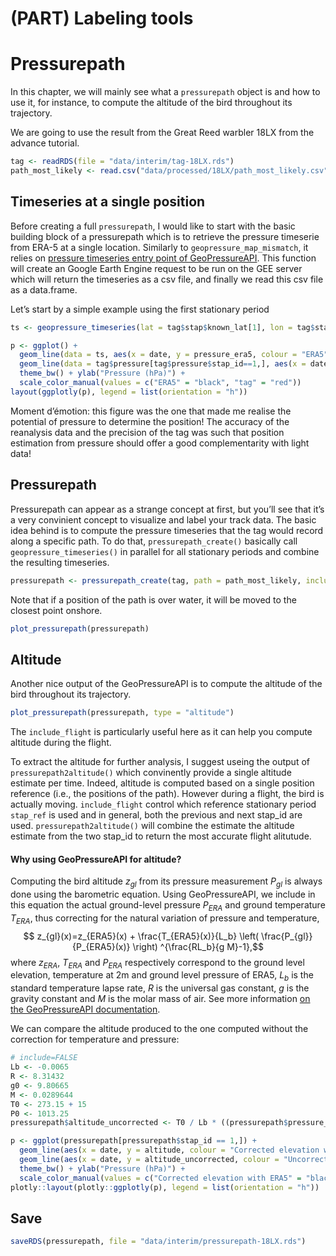 # (PART) Labeling tools {-} 

# Pressurepath

In this chapter, we will mainly see what a `pressurepath` object is and how to use it, for instance, to compute the altitude of the bird throughout its trajectory. 

We are going to use the result from the Great Reed warbler 18LX from the advance tutorial.

```r
tag <- readRDS(file = "data/interim/tag-18LX.rds")
path_most_likely <- read.csv("data/processed/18LX/path_most_likely.csv") 
```


## Timeseries at a single position

Before creating a full `pressurepath`, I would like to start with the basic building block of a pressurepath which is to retrieve the pressure timeserie from ERA-5 at a single location. Similarly to `geopressure_map_mismatch`, it relies on [pressure timeseries entry point of GeoPressureAPI](https://raphaelnussbaumer.com/GeoPressureAPI/#pressure-timeseries). This function will create an Google Earth Engine request to be run on the GEE server which will return the timeseries as a csv file, and finally we read this csv file as a data.frame.

Let's start by a simple example using the first stationary period

```r
ts <- geopressure_timeseries(lat = tag$stap$known_lat[1], lon = tag$stap$known_lon[1], start_time = tag$stap$start[1], end_time = tag$stap$end[1])
```

```r
p <- ggplot() +
  geom_line(data = ts, aes(x = date, y = pressure_era5, colour = "ERA5")) +
  geom_line(data = tag$pressure[tag$pressure$stap_id==1,], aes(x = date, y = value, colour = "tag")) +
  theme_bw() + ylab("Pressure (hPa)") +
  scale_color_manual(values = c("ERA5" = "black", "tag" = "red"))
layout(ggplotly(p), legend = list(orientation = "h"))
```

Moment d'émotion: this figure was the one that made me realise the potential of pressure to determine the position! The accuracy of the reanalysis data and the precision of the tag was such that position estimation from pressure should offer a good complementarity with light data! 


## Pressurepath

Pressurepath can appear as a strange concept at first, but you'll see that it's a very convinient concept to visualize and label your track data. The basic idea behind is to compute the pressure timeseries that the tag would record along a specific path. To do that, `pressurepath_create()` basically call `geopressure_timeseries()` in parallel for all stationary periods and combine the resulting timeseries. 

```r
pressurepath <- pressurepath_create(tag, path = path_most_likely, include_flight = TRUE)
```

Note that if a position of the path is over water, it will be moved to the closest point onshore.


```r
plot_pressurepath(pressurepath)
```



## Altitude

Another nice output of the GeoPressureAPI is to compute the altitude of the bird throughout its trajectory. 

```r
plot_pressurepath(pressurepath, type = "altitude")
```

The `include_flight` is particularly useful here as it can help you compute altitude during the flight.

To extract the altitude for further analysis, I suggest useing the output of `pressurepath2altitude()` which convinently provide a single altitude estimate per time. Indeed, altitude is computed based on a single position reference (i.e., the positions of the path). However during a flight, the bird is actually moving. `include_flight` control which reference stationary period `stap_ref` is used and in general, both the previous and next stap_id are used.  `pressurepath2altitude()` will combine the estimate the altitude estimate from the two stap_id to return the most accurate flight alitutude.


<div class="alert alert-info" role="alert">
<h4 class="alert-heading mt-2"><strong>Why using GeoPressureAPI for altitude?</strong></h4>

Computing the bird altitude $z_{gl}$ from its pressure measurement $P_{gl}$ is always done using the barometric equation. Using GeoPressureAPI, we include in this equation the actual ground-level pressure $P_{ERA}$ and ground temperature $T_{ERA}$, thus correcting for the natural variation of pressure and temperature, 
$$ z_{gl}(x)=z_{ERA5}(x) + \frac{T_{ERA5}(x)}{L_b}  \left( \frac{P_{gl}}{P_{ERA5}(x)} \right) ^{\frac{RL_b}{g M}-1},$$
where $z_{ERA}$, $T_{ERA}$ and $P_{ERA}$  respectively correspond to the ground level elevation, temperature at 2m and ground level pressure of ERA5, $L_b$  is the standard temperature lapse rate, $R$ is the universal gas constant, $g$ is the gravity constant and  $M$ is the molar mass of air. See more information [on the GeoPressureAPI documentation](https://raphaelnussbaumer.com/GeoPressureAPI/#description-1).

We can compare the altitude produced to the one computed without the correction for temperature and pressure:

```r
# include=FALSE
Lb <- -0.0065
R <- 8.31432
g0 <- 9.80665
M <- 0.0289644
T0 <- 273.15 + 15
P0 <- 1013.25
pressurepath$altitude_uncorrected <- T0 / Lb * ((pressurepath$pressure_tag / P0)^(-R * Lb / g0 / M) - 1)

p <- ggplot(pressurepath[pressurepath$stap_id == 1,]) +
  geom_line(aes(x = date, y = altitude, colour = "Corrected elevation with ERA5")) +
  geom_line(aes(x = date, y = altitude_uncorrected, colour = "Uncorrected elevation")) +
  theme_bw() + ylab("Pressure (hPa)") +
  scale_color_manual(values = c("Corrected elevation with ERA5" = "black", "Uncorrected elevation" = "red"))
plotly::layout(plotly::ggplotly(p), legend = list(orientation = "h"))
```

</div>



## Save

```r
saveRDS(pressurepath, file = "data/interim/pressurepath-18LX.rds")
```
